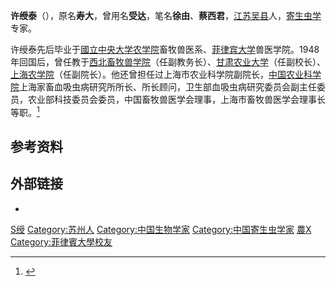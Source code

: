 '''许绶泰'''（{{bd|1916年|6月|1994年|11月10日|catIdx=Xu许}}），原名'''寿大'''，曾用名'''受达'''，笔名'''徐由'''、'''蔡西君'''，[[江苏|江苏]][[吴县|吴县]]人，[[寄生虫学|寄生虫学]]专家。

许绶泰先后毕业于[[國立中央大学|國立中央大学]][[南京农业大学|农学院]]畜牧兽医系、[[菲律宾大学|菲律宾大学]]兽医学院。1948年回国后，曾任教于[[西北畜牧兽学院|西北畜牧兽学院]]（任副教务长）、[[甘肃农业大学|甘肃农业大学]]（任副校长）、[[上海农学院|上海农学院]]（任副院长）。他还曾担任过上海市农业科学院副院长，[[中国农业科学院|中国农业科学院]]上海家畜血吸虫病研究所所长、所长顾问，卫生部血吸虫病研究委员会副主任委员，农业部科技委员会委员，中国畜牧兽医学会理事，上海市畜牧兽医学会理事长等职。<ref>{{cite web|url=http://www.shtong.gov.cn/newsite/node2/node2245/node4460/node57814/node59940/node59942/userobject1ai45281.html|title=许绶泰（1916～1994）|publisher=《上海农业科研志》|accessdate=2019-04-20|archive-date=2016-04-27|archive-url=https://web.archive.org/web/20160427200747/http://www.shtong.gov.cn/Newsite/node2/node2245/node4460/node57814/node59940/node59942/userobject1ai45281.html|dead-url=no}}</ref>

== 参考资料 ==
{{reflist}}
== 外部链接 ==
*{{cite journal |title=缅怀许绶泰同志 |journal=中国兽医寄生虫病 |date=1995 |issue=2 |url=http://www.cnki.com.cn/Article/CJFDTotal-ZSJB502.020.htm |access-date=2014-01-01 |archive-date=2014-01-01 |archive-url=https://web.archive.org/web/20140101225955/http://www.cnki.com.cn/Article/CJFDTotal-ZSJB502.020.htm |dead-url=no }}
{{DEFAULTSORT:Xu许}}
[[Category:许姓|S绶]]
[[Category:苏州人|Category:苏州人]]
[[Category:中国生物学家|Category:中国生物学家]]
[[Category:中国寄生虫学家|Category:中国寄生虫学家]]
[[Category:國立中央大學大陸時期校友|農X]]
[[Category:菲律賓大學校友|Category:菲律賓大學校友]]